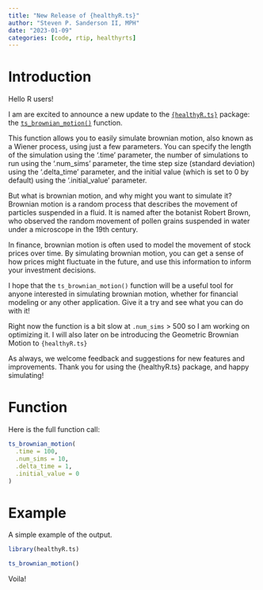 ```yaml
---
title: "New Release of {healthyR.ts}"
author: "Steven P. Sanderson II, MPH"
date: "2023-01-09"
categories: [code, rtip, healthyrts]
---
```


# Introduction

Hello R users!

I am are excited to announce a new update to the [`{healthyR.ts}`](https://www.spsanderson.com/healthyR.ts/) package: the [`ts_brownian_motion()`](https://www.spsanderson.com/healthyR.ts/reference/ts_brownian_motion.html) function.

This function allows you to easily simulate brownian motion, also known as a Wiener process, using just a few parameters. You can specify the length of the simulation using the '.time' parameter, the number of simulations to run using the '.num_sims' parameter, the time step size (standard deviation) using the '.delta_time' parameter, and the initial value (which is set to 0 by default) using the '.initial_value' parameter.

But what is brownian motion, and why might you want to simulate it? Brownian motion is a random process that describes the movement of particles suspended in a fluid. It is named after the botanist Robert Brown, who observed the random movement of pollen grains suspended in water under a microscope in the 19th century.

In finance, brownian motion is often used to model the movement of stock prices over time. By simulating brownian motion, you can get a sense of how prices might fluctuate in the future, and use this information to inform your investment decisions.

I hope that the `ts_brownian_motion()` function will be a useful tool for anyone interested in simulating brownian motion, whether for financial modeling or any other application. Give it a try and see what you can do with it!

Right now the function is a bit slow at `.num_sims` > 500 so I am working on optimizing it. I will also later on be introducing the Geometric Brownian Motion to `{healthyR.ts}`

As always, we welcome feedback and suggestions for new features and improvements. Thank you for using the {healthyR.ts} package, and happy simulating!

# Function

Here is the full function call:

```r
ts_brownian_motion(
  .time = 100,
  .num_sims = 10,
  .delta_time = 1,
  .initial_value = 0
)
```

# Example

A simple example of the output.

```r
library(healthyR.ts)

ts_brownian_motion()
```

Voila!